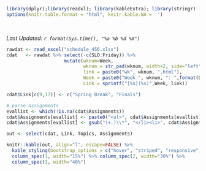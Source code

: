 
```r
library(dplyr);library(readxl); library(kableExtra); library(stringr)
options(knitr.table.format = "html", knitr.kable.NA = '') 
```
<br>

_Last Updated: `r format(Sys.time(), "%a %b %d %X")` _
<br>
```r
rawdat <- read_excel("schedule_456.xlsx")
cdat   <- rawdat %>% select(-c(SLO:Friday)) %>% 
                     mutate(wknum=Week,
                            wknum = str_pad(wknum, width=2, side="left", pad="0"),
                            link = paste0("wk", wknum, ".html"), 
                            Week = paste0("Week ", wknum, ": ",format(Date, format="%b %d")), 
                            Link = sprintf("[%s](%s)",Week, link))

cdat$Link[c(9,17)] <- c("Spring Break", "Finals")

# parse assignments
evallist <- which(!is.na(cdat$Assignments))
cdat$Assignments[evallist] <- paste0("<ul>", cdat$Assignments[evallist], "</li></ul>")
cdat$Assignments[evallist] <- gsub("(+.)\\*", "</li><li>", cdat$Assignments[evallist])
```

```r
out <- select(cdat, Link, Topics, Assignments)

knitr::kable(out, align="l", escape=FALSE) %>% 
  kable_styling(bootstrap_options = c("hover", "striped", "responsive", "bordered")) %>% 
  column_spec(1, width="15%") %>% column_spec(2, width="30%") %>% 
  column_spec(3, width="40%")
```

